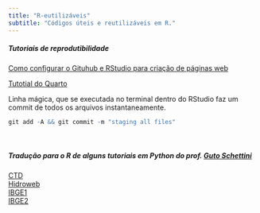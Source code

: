 ```yaml
---
title: "R-eutilizáveis"
subtitle: "Códigos úteis e reutilizáveis em R."
---
```


##### Tutoriais de reprodutibilidade

[Como configurar o Gituhub e RStudio para criação de páginas web](r-eutilizaveis/Integrar_Git_RStudio.qmd)

[Tutotial do Quarto](r-eutilizaveis/Tutorial_Quarto.qmd)

Linha mágica, que se executada no terminal dentro do RStudio faz um commit de todos os arquivos instantaneamente.
```r
git add -A && git commit -m "staging all files"
```

<br>

##### Tradução para o R de alguns tutoriais em Python do prof. [Guto Schettini](https://gutoschettini.github.io/Analise_Dados_Python/)

[CTD](r-eutilizaveis/CTD/CTD.html)  
[Hidroweb](r-eutilizaveis/hidroweb/hidroweb.html)  
[IBGE1](r-eutilizaveis/IBGE1/IBGE1.html)  
[IBGE2](r-eutilizaveis/IBGE2/IBGE2.html)  

